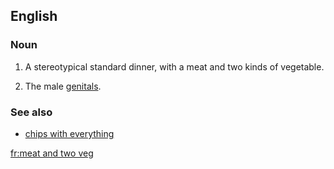 ==English==
===Noun===
{{en-noun|-|head=[[meat]] [[and]] [[two]] [[veg]]}}

# {{context|British|Ireland|colloquial|lang=en}} A stereotypical standard dinner, with a meat and two kinds of vegetable.
# {{context|British|slang|lang=en}} The male [[genitals]].
===See also===
* [[chips with everything]] 
[[fr:meat and two veg]]